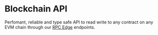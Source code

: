 
# Blockchain API

Perfomant, reliable and type safe API to read write to any contract on any EVM chain through our [RPC Edge](/infrastructure/rpc-edge/overview) endpoints.

<Stack>
<ArticleIconCard
	title="TypeScript"
	icon={TypeScriptIcon}
	href="/typescript/v5"
	description="Core TypeScript API"
/>

<ArticleIconCard
	title="React"
	icon={ReactIcon}
	href="/react/v5"
	description="React components and hooks"
/>

<ArticleIconCard
	title="React Native"
	icon={ReactIcon}
	href="/react-native/v5"
	description="React Native components and hooks"
/>

<ArticleIconCard
	title=".NET"
	icon={DotNetIcon}
	href="/dotnet"
	description="Core C# API for .NET applications"
/>

<ArticleIconCard
	title="Unity"
	icon={UnityIcon}
	href="/unity"
	description="Unity scripts and prefabs"
/>

<ArticleIconCard
	title="Unreal"
	icon={UnrealIcon}
	href="/unreal"
	description="Unral blueprints and C++ API"
/>

</Stack>
